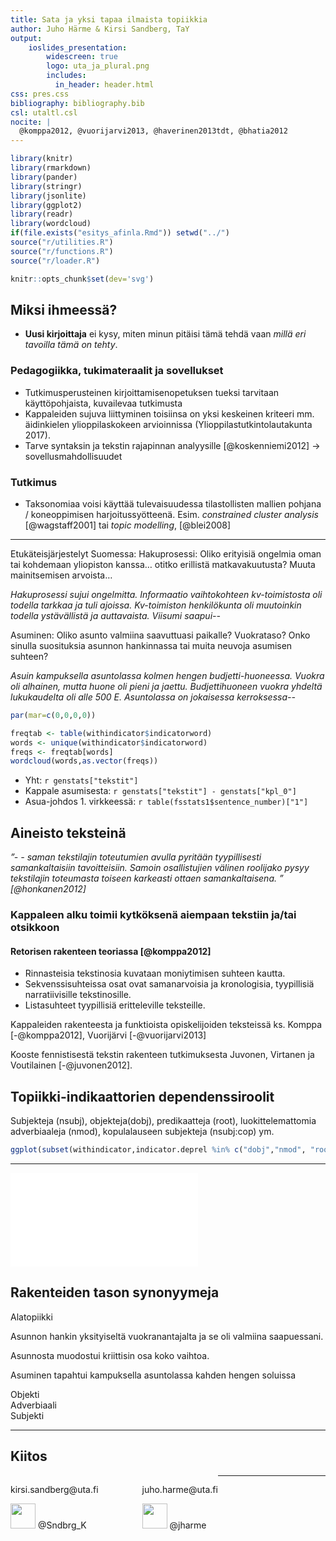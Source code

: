```yaml
---
title: Sata ja yksi tapaa ilmaista topiikkia
author: Juho Härme & Kirsi Sandberg, TaY
output:
    ioslides_presentation:
        widescreen: true
        logo: uta_ja_plural.png
        includes:
          in_header: header.html
css: pres.css
bibliography: bibliography.bib
csl: utaltl.csl
nocite: |
  @komppa2012, @vuorijarvi2013, @haverinen2013tdt, @bhatia2012
---
```



```r
library(knitr)
library(rmarkdown)
library(pander)
library(stringr)
library(jsonlite)
library(ggplot2)
library(readr)
library(wordcloud)
if(file.exists("esitys_afinla.Rmd")) setwd("../")
source("r/utilities.R")
source("r/functions.R")
source("r/loader.R")

knitr::opts_chunk$set(dev='svg')

```


## Miksi ihmeessä? {.smaller}

-  **Uusi kirjoittaja** ei kysy, miten minun pitäisi tämä tehdä vaan *millä eri
tavoilla tämä on tehty*.

### Pedagogiikka, tukimateraalit ja sovellukset

-  Tutkimusperusteinen kirjoittamisenopetuksen tueksi tarvitaan
  käyttöpohjaista, kuvailevaa tutkimusta
-  Kappaleiden sujuva liittyminen toisiinsa on yksi keskeinen kriteeri mm.
  äidinkielen ylioppilaskokeen arvioinnissa (Ylioppilastutkintolautakunta
  2017).
-  Tarve syntaksin ja tekstin rajapinnan analyysille [@koskenniemi2012]
  -> sovellusmahdollisuudet

### Tutkimus

-  Taksonomiaa voisi käyttää tulevaisuudessa tilastollisten mallien pohjana /
  koneoppimisen harjoitussyötteenä. Esim. *constrained cluster analysis*
  [@wagstaff2001]  tai  *topic modelling*, [@blei2008]


--- 

<article class="build columncontainer smaller">

Etukäteisjärjestelyt Suomessa: Hakuprosessi: Oliko erityisiä ongelmia oman tai kohdemaan yliopiston kanssa… otitko erillistä matkavakuutusta? Muuta mainitsemisen arvoista...

*Hakuprosessi sujui ongelmitta. Informaatio vaihtokohteen kv-toimistosta oli todella tarkkaa ja tuli ajoissa. Kv-toimiston henkilökunta oli muutoinkin todella ystävällistä ja auttavaista. Viisumi saapui\-\-*

</article>

<article class="build columncontainer smaller">

Asuminen: Oliko asunto valmiina saavuttuasi paikalle? Vuokrataso? Onko sinulla suosituksia asunnon hankinnassa tai muita neuvoja asumisen suhteen?

*Asuin kampuksella asuntolassa kolmen hengen budjetti-huoneessa. Vuokra oli alhainen, mutta huone oli pieni ja jaettu. Budjettihuoneen vuokra yhdeltä lukukaudelta oli alle 500 E. Asuntolassa on jokaisessa kerroksessa\-\-*

</article>


<div class="build columncontainer smaller">

```r
par(mar=c(0,0,0,0))

freqtab <- table(withindicator$indicatorword)
words <- unique(withindicator$indicatorword)
freqs <- freqtab[words]
wordcloud(words,as.vector(freqs))

```

- Yht: `r genstats["tekstit"]`
- Kappale asumisesta:   `r genstats["tekstit"] - genstats["kpl_0"]`  
- Asua-johdos 1. virkkeessä:  `r table(fsstats1$sentence_number)["1"]` 

</div>

## Aineisto teksteinä {.build}

*”- - saman tekstilajin toteutumien avulla pyritään tyypillisesti samankaltaisiin tavoitteisiin. Samoin osallistujien välinen roolijako pysyy tekstilajin toteumasta toiseen karkeasti ottaen samankaltaisena. ” [@honkanen2012]*

### Kappaleen alku toimii kytköksenä aiempaan tekstiin ja/tai otsikkoon 

#### Retorisen rakenteen teoriassa [@komppa2012]

- Rinnasteisia tekstinosia kuvataan moniytimisen suhteen kautta.
- Sekvenssisuhteissa osat ovat samanarvoisia ja kronologisia, tyypillisiä narratiivisille tekstinosille. 
- Listasuhteet tyypillisiä eritteleville teksteille.

<div class="additional-text">

Kappaleiden rakenteesta ja funktioista opiskelijoiden teksteissä ks. Komppa [-@komppa2012], Vuorijärvi [-@vuorijarvi2013] 

Kooste fennistisestä tekstin rakenteen tutkimuksesta Juvonen, Virtanen ja Voutilainen [-@juvonen2012].

</div>



## Topiikki-indikaattorien dependenssiroolit  



<div class="build">

Subjekteja (nsubj), objekteja(dobj), predikaatteja (root), luokittelemattomia adverbiaaleja (nmod), kopulalauseen subjekteja (nsubj:cop)  ym.

```r

ggplot(subset(withindicator,indicator.deprel %in% c("dobj","nmod", "root", "nsubj")),aes(x=indicator.deprel)) + geom_bar() + coord_flip() + theme_minimal() + theme(axis.title.y=element_text(size=0),axis.title.x=element_text(size=0), text=element_text(size=40),plot.margin=unit(c(2,2,2,2),"cm"))

```

</div>


---

<!-- TÄSSÄ ON PUU -->

<embed type="image/svg+xml" src="tree1.svg" id="my-embed"/>

<script src="svg-pan-zoom.min.js"></script>
<script>
document.getElementById('my-embed').addEventListener('load', function(){
  // Will get called after embed element was loaded
  svgPanZoom(document.getElementById('my-embed')); 
})


document.addEventListener('DOMContentLoaded', function() {
    document.querySelector("#refs").parentElement.className = "smaller";
}, false);

</script>


<!-- PUUDIA loppuu -->


## Rakenteiden tason synonyymeja

<article class="chartcolumn_chart smaller synonm_chart build">


<div class="vertcont">

<div class="node vert chart-1 parent">Alatopiikki</div>

</div>

<div class="build">

<div class="node child chart-border">
Asunnon hankin yksityiseltä vuokranantajalta ja se
oli valmiina saapuessani.
</div>

<div class="node child chart-border">
Asunnosta muodostui kriittisin osa koko vaihtoa.
</div>

<div class="node child chart-border">
Asuminen tapahtui kampuksella asuntolassa kahden
hengen soluissa
</div>

</div>

<div class="build">

<div class="node chart-1 grandchild">Objekti</div>

<div class="node chart-1 grandchild">Adverbiaali</div>

<div class="node chart-1 grandchild">Subjekti</div>

</div>


</article>



---


<script>

$(".synonm_chart .parent").click(function(){
    $(".synonm_chart .parent").connections({"to":".synonm_chart .child","class":"bgconnection"});
});

$(".synonm_chart .child").click(function(){
    $(".synonm_chart .child").each(function(){
        $(this).connections({"to":".synonm_chart .grandchild:eq("+$(this).index()+")","class":"bgconnection"});
    })
});

$(".synonm_chart .grandchild").click(function(){
    $(".synonm_chart .parent, .synonm_chart .child").connections("remove");
});

</script>



## Kiitos

<div style="float:left;margin-right:5em;">

kirsi.sandberg@uta.fi

<div>
<span><img src="social-twitter-icon.png" width="40px"></span>
<span>\@Sndbrg_K</span>
</div>

</div>


<div style="float:left">

juho.harme@uta.fi

<span><img src="social-twitter-icon.png" width="40px"></span>
<span>\@jharme</span>

</div>

---

